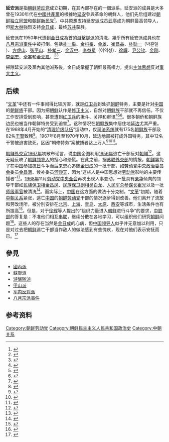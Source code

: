 {{Infobox Korean name
|hangul = 연안파
|hanja = 延安派
|rr = Yeonanpa
|mr = Yŏnanp'a
}}
'''延安派'''是指[[朝鲜劳动党|朝鲜劳动党]]成立初期，在其內部存在的一個派系。延安派的成員是大多曾在1930年代在[[中國共產黨|中國共產黨]]的根據地[[延安|延安]]參與革命的朝鮮人，他们先后组建过[[朝鲜独立同盟|朝鲜独立同盟]]和[[朝鲜新民党|朝鲜新民党]]<ref>{{Cite web |url=https://view.news.qq.com/a/20130220/000038.htm |title=北朝鲜共产党分国内派、苏联派与延安派 |access-date=2020-02-27 |archive-date=2022-01-07 |archive-url=https://web.archive.org/web/20220107003244/https://view.news.qq.com/a/20130220/000038.htm }}</ref>。中共原想支持延安派成员[[武亭|武亭]]成为朝鲜最高领导人，但[[斯大林|斯大林]]強烈支持[[金日成|金日成]]，最终[[苏共|苏共]]获胜。

延安派在1950年代遭到[[金日成|金日成]]為首的[[游擊隊派|游擊隊派]]的清洗，幾乎所有延安派成員也在[[八月宗派事件|八月宗派事件]]中被打倒。包括[[朴一禹|朴一禹]]、[[金枓奉|金枓奉]]、[[金雄|金雄]]、[[崔昌益|崔昌益]]、[[朴勋一|朴勋一]]（박훈일 ）、[[方虎山|方虎山]]、[[张平山|张平山]]、[[朴孝三|朴孝三]]、[[金汉中|金汉中]]、[[李益星|李益星]]（이익성）、[[徐輝_(朝鮮勞動黨成員)|徐辉]]、[[尹公钦|尹公钦]]、[[金刚_(朝鲜)|金刚]]、[[李弼奎|李弼奎]]、[[全宇|全宇]]和[[金元鳳|金元鳳]]。<ref>{{cite news |title=소련망명 전 북괴 노동당비서가 폭로한 그 생생한 내막 |2=5단계 숙청 |url=https://news.joins.com/article/1626235 |accessdate=2020-06-19 |work=중앙일보 |date=1982-04-01 |archive-date=2021-05-09 |archive-url=https://web.archive.org/web/20210509002559/https://news.joins.com/article/1626235 }}</ref><ref name="ssi">{{cite journal |author1=孫世一 |title=朝鮮民主黨의 創黨과 新義州學生들의 蜂起 |journal=月刊朝鲜 |url=http://monthly.chosun.com/client/news/viw.asp?ctcd=I&nNewsNumb=201102100061 |accessdate=2020-06-19 |archive-date=2022-01-07 |archive-url=https://web.archive.org/web/20220107021425/http://monthly.chosun.com/client/news/viw.asp?ctcd=I&nNewsNumb=201102100061 }}</ref>

掃除延安派及黨內其他派系後，金日成掌握了朝鮮最高權力，提出[[主体思想|主体思想]]反对[[事大主义|事大主义]]。
==后续==
“[[文革|文革]]”中还有一件事闹得比较厉害，就是[[红卫兵|红卫兵]]到处抓[[朝鲜|朝鲜]]特务，主要是针对[[中国|中国]]的[[朝鲜族|朝鲜族]]干部。因为把[[朝鲜|朝鲜]]认作是[[修正主义|修正主义]]，自然对[[朝鲜族|朝鲜族]]干部就不再信任。不仅工作安排受到影响，甚至遭到[[红卫兵|红卫兵]]的揪斗、关押和审讯<ref>{{cite book |author1=赵凤彬 |title=我的人生自述：一个朝鲜族家族变迁史录 |date=2010年 |publisher=民族出版社 |location=北京 |pages=第221—222页}}</ref><ref>{{cite book |author1=李在德 |title=松山风雪情：李在德回忆录 |date=2013年 |publisher=民族出版社 |location=北京 |page=第227页}}</ref><ref>{{cite book |author1=崔敬希 |title=崔敬希交代材料 - 个人收藏 |date=1968年11月24日}}</ref>。很多朝侨和朝鲜族边民也被当作朝鲜特务受到迫害<ref>{{cite book |author1=林永海 |title=笔者采访林永海记录 |publisher=河北省档案馆 |isbn=1057—2—8 |pages=第1—4页}}</ref>。这种情况在[[朝鲜族|朝鲜族]]集中居住地[[延边|延边]]尤其严重。在1968年4月开始的“[[清理阶级队伍|清理阶级队伍]]”运动中，仅[[司法系统|司法系统]]就有175名[[朝鲜族|朝鲜族]]干部及82名[[干警|干警]]致残<ref>{{cite book |author1=郑判龙 |title=《延边的“文化大革命”》、《风浪》 |pages=第191—201页}}</ref>。1967年8月至1970年10月，延边地部被打成外国特务，其中12名干警被迫害致死，区因“朝修特务”案被捕者达上万人<ref>{{cite book |author1=文兴福 |author2=载延边文史资料委员会 |title=《难忘的岁月：上海儿女在延边<延边平反四大冤案>》 |date=2007年 |publisher=辽宁民族出版社 |location=沈阳 |pages=第207—208页}}</ref><ref>{{cite book |author1=林永海 |title=笔者采访林永海记录 |publisher=河北省档案馆 |isbn=1057—2—8}}</ref><ref>{{cite book |author1=张琏瑰 |title=笔者采访张琏瑰记录 |date=2011年11月16日 |location=北京}}</ref>。

[[朝鲜外交官|朝鲜外交官]][[1967年|1967年]]初散布谣言，说[[中国|中国]]企图利用[[1956年|1956年]]逃亡干部反对[[朝鲜|朝鲜]]<ref>{{cite book |author1=Schaefer |title=North Korean ‘Adventurism’ and China’ s Long Shadow (No. 44) |publisher=CWIHP Working Paper |page=p.7 |url=https://www.wilsoncenter.org/sites/default/files/media/documents/publication/swp44.pdf |access-date=2020-05-21 |archive-date=2021-02-15 |archive-url=https://web.archive.org/web/20210215084451/https://www.wilsoncenter.org/sites/default/files/media/documents/publication/swp44.pdf }}</ref>。这无疑反映了[[朝鲜领导人|朝鲜领导人]]的担心和恐慌。在此之前，据[[苏联外交部|苏联外交部]]的情报，[[朝鲜|朝鲜]]罢免了在[[中国|中国]]参加[[抗日|抗日]]斗争而后来忠心追随[[金日成|金日成]]的一批干部，如[[劳动党中央政治委员会|劳动党中央政治委员会]]委员[[金昌满|金昌满]]、候补委员[[河仰天|河仰天]]，因为“这些人是中国思想对[[劳动党|劳动党]]影响的主要传播者”<ref>{{cite book |author1=АВПРФ |title=АВПРФ,ф. 0102,оп. 23,п. 112,д. 24, л. 5-12.}}</ref>。[[1968年|1968年]]11月[[劳动党中央全会|劳动党中央全会]]再次出现人事变动，一批具有[[亲华|亲华]]倾向的领导干部如[[民族保卫相|民族保卫相]][[金昌凤|金昌凤]]、[[民族保卫副相|民族保卫副相]][[吴白龙|吴白龙]]、[[人民军总参谋长|人民军总参谋长]][[崔光|崔光]]以及一批[[师级军官|师级军官]]被清洗<ref>{{cite book |author1=AMVRB |title=保加利亚驻朝使馆代办的报告 delo 17,No. 289 |date=1969年5月20日 |page=Opis 20p}}</ref>。而实际上，[[中国|中国]]在这方面的做法十分克制。“[[文革|文革]]”初期，随着[[中朝关系|中朝关系]]紧张，逃亡[[中国|中国]]的[[朝鲜劳动党|朝鲜劳动党]]干部的情况逐步得到改善。他们离开了流放和劳改场所，被分别安排在[[北京|北京]]、[[上海|上海]]、[[青岛|青岛]]、[[太原|太原]]、[[西安|西安]]等城市，生活条件也有所提高<ref>{{cite book |author1=金忠植 |title=笔者采访金忠植记录 |publisher=陕西省档案馆 |isbn=196—1—340 |pages=68-72,87,140-141}}</ref>。但是，对于[[徐辉|徐辉]]等人提出的“组织力量进入[[朝鲜|朝鲜]]进行斗争”的要求，[[中联部|中联部]]的答复是：不准他们相互[[串联|串联]]，继续分散在各地学习，可以组织他们研究[[朝鲜|朝鲜]]问题<ref>{{cite book |author1=金忠植 |title=笔者采访金忠植记录 |publisher=陕西省档案馆 |isbn=196—1—340 |pages=88-93,24-25}}</ref>。这些人的存在当然是[[金日成|金日成]]的心病，但[[中国领导人|中国领导人]]似乎并无意加以利用，只是对过去把[[朝鲜|朝鲜]]逃亡干部当作敌人的做法感到有些愧疚，现在对他们表示安抚而已。<ref>{{cite book |author1=沈志华 |title=破镜重圆:1965—1969年的中朝关系 |date=2002-04-01 |publisher=华东师范大学冷战国际史研究中心 |location=上海 |pages=6-8 |url=http://ccwihs.ecnu.edu.cn/_upload/article/files/14/20/e31bc70f4f56a1fd0e0326109200/e3ef9434-d637-4e7e-ae8d-36d71d61a95b.pdf |accessdate=2020-05-21 |archive-date=2022-01-07 |archive-url=https://web.archive.org/web/20220107003319/http://ccwihs.ecnu.edu.cn/_upload/article/files/14/20/e31bc70f4f56a1fd0e0326109200/e3ef9434-d637-4e7e-ae8d-36d71d61a95b.pdf }}</ref>

==參見==
*[[南朝鲜劳动党|國內派]]
*[[蘇聯派|蘇聯派]]
*[[游擊隊派|游擊隊派]]
*[[甲山派|甲山派]]
*[[军内反对派|军内反对派]]
*[[八月宗派事件|八月宗派事件]]

==参考资料==
{{reflist}}
[[Category:朝鲜劳动党|Category:朝鲜劳动党]]
[[Category:朝鲜民主主义人民共和国政治史|Category:朝鲜民主主义人民共和国政治史]]
[[Category:中朝关系|Category:中朝关系]]